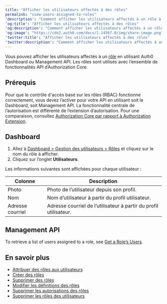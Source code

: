 ```yaml
---
title: "Afficher les utilisateurs affectés à des rôles"
permalink: "view-users-assigned-to-roles"
'description': "Comment afficher les utilisateurs affectés à un rôle à l’aide d’Auth0 Dashboard ou de Management API."
'og:title': "Afficher les utilisateurs affectés à des rôles"
'og:description': "Comment afficher les utilisateurs affectés à un rôle à l’aide d’Auth0 Dashboard ou de Management API."
'og:image': "https://cdn2.auth0.com/docs/1.14567.0/img/share-image.png"
'twitter:title': "Afficher les utilisateurs affectés à des rôles"
'twitter:description': "Comment afficher les utilisateurs affectés à un rôle à l’aide d’Auth0 Dashboard ou de Management API."
---
```


Vous pouvez afficher les utilisateurs affectés à un [rôle](/docs/fr-ca/authorization/concepts/rbac) en utilisant <Tooltip href="/docs/docs/fr-ca/glossary?term=auth0-dashboard" tip="Auth0 Dashboard
Principal produit d’Auth0 pour configurer vos services." cta="Voir le glossaire">Auth0 Dashboard</Tooltip> ou <Tooltip href="/docs/docs/fr-ca/glossary?term=management-api" tip="Management API
Un produit permettant aux clients d’effectuer des tâches administratives." cta="Voir le glossaire">Management API</Tooltip>. Les rôles sont utilisés avec l’ensemble de fonctionnalités API d’Authorization Core.

## Prérequis

Pour que le contrôle d'accès basé sur les rôles (RBAC) fonctionne correctement, vous devez l’activer pour votre API en utilisant soit le Dashboard, soit Management API. La fonctionnalité centrale de l’autorisation est différente de l’extension d’autorisation. Pour une comparaison, consultez [Authorization Core par rapport à Authorization Extension](/docs/fr-ca/manage-users/access-control/authorization-core-vs-authorization-extension).

## Dashboard

1. Allez à [Dashboard > Gestion des utilisateurs > Rôles](https://manage.auth0.com/#/users) et cliquez sur le nom du rôle à afficher.
2. Cliquez sur l’onglet **Utilisateurs**.

Les informations suivantes sont affichées pour chaque utilisateur :

<table class="table"><thead>
<tr>
<th>Colonne</th>
<th>Description</th>
</tr>
</thead>
<tbody>
<tr>
<td>Photo</td>
<td>Photo de l’utilisateur depuis son profil.</td>
</tr>
<tr>
<td>Nom</td>
<td>Nom d’utilisateur à partir du profil utilisateur.</td>
</tr>
<tr>
<td>Adresse courriel</td>
<td>Adresse courriel de l’utilisateur à partir du profil utilisateur.</td>
</tr>
</tbody>
</table>

## Management API

To retrieve a list of users assigned to a role, see [Get a Role’s Users](https://auth0.com/docs/api/management/v2#!/Roles/get_role_user).

## En savoir plus

* [Attribuer des rôles aux utilisateurs](/docs/fr-ca/manage-users/access-control/configure-core-rbac/rbac-users/assign-roles-to-users)
* [Créer des rôles](/docs/fr-ca/manage-users/access-control/configure-core-rbac/roles/create-roles)
* [Supprimer des rôles](/docs/fr-ca/manage-users/access-control/configure-core-rbac/roles/delete-roles)
* [Modifier les définitions des rôles](/docs/fr-ca/manage-users/access-control/configure-core-rbac/roles/edit-role-definitions)
* [Supprimer les autorisations des rôles](/docs/fr-ca/manage-users/access-control/configure-core-rbac/roles/remove-permissions-from-roles)
* [Supprimer les rôles des utilisateurs](/docs/fr-ca/manage-users/access-control/configure-core-rbac/rbac-users/remove-roles-from-users)